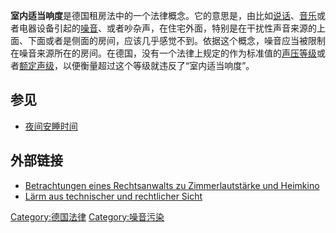 '''室内适当响度'''是德国租房法中的一个法律概念。它的意思是，由比如[[说话|说话]]、[[音乐|音乐]]或者电器设备引起的[[噪音|噪音]]、或者吵杂声，在住宅外面，特别是在干扰性声音来源的上面、下面或者是侧面的房间，应该几乎感觉不到。依据这个概念，噪音应当被限制在噪音来源所在的房间。在德国，没有一个法律上规定的作为标准值的[[声压等级|声压等级]]或者[[额定声级|额定声级]]，以便衡量超过这个等级就违反了“室内适当响度”。

== 参见 ==
* [[夜间安睡时间|夜间安睡时间]]

== 外部链接 ==
* [https://web.archive.org/web/20100211115114/http://www.klefke-und-kollegen.de/zimmerlaut.htm Betrachtungen eines Rechtsanwalts zu Zimmerlautstärke und Heimkino]
* [https://web.archive.org/web/20100212115121/http://www.pa-forum.de/laerm.html Lärm aus technischer und rechtlicher Sicht]

[[Category:德国法律|Category:德国法律]]
[[Category:噪音污染|Category:噪音污染]]